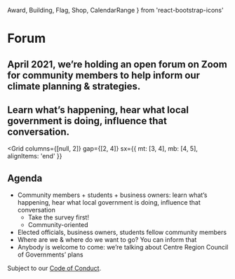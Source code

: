   Award,
  Building,
  Flag,
  Shop,
  CalendarRange
} from 'react-bootstrap-icons'


# Forum

## April 2021, we’re holding an open forum on Zoom for community members to help inform our climate planning & strategies.

<Signup />

## Learn what’s happening, hear what local government is doing, influence that conversation.

<Grid
  columns={[null, 2]}
  gap={[2, 4]}
  sx={{ mt: [3, 4], mb: [4, 5], alignItems: 'end' }}
>
  <CompactFeature icon={Flag} color="green" name="Local residents" />
  <CompactFeature icon={Award} color="yellow" name="Local government" />
  <CompactFeature icon={Building} color="blue" name="Students" />
  <CompactFeature icon={Shop} color="pink" name="Business owners" />
</Grid>

## Agenda <CalendarRange />

<Timeline mt={2}>
  <TimelineStep
    name="Welcome, introduction of key climate impacts in the area"
    duration="30 mins"
    color="indigo"
  />
  <TimelineStep
    name="Randomly-assigned breakout rooms discuss"
    duration="1 hour"
    color="azure"
  />
  <TimelineStep
    name="Sharing out from breakout rooms, conclusion"
    duration="30 mins"
    color="green"
  />
</Timeline>

- Community members + students + business owners: learn what’s happening, hear what local government is doing, influence that conversation
  - Take the survey first!
  - Community-oriented
- Elected officials, business owners, students fellow community members
- Where are we & where do we want to go? You can inform that
- Anybody is welcome to come: we’re talking about Centre Region Council of Governments’ plans

Subject to our [Code of Conduct](/conduct).
